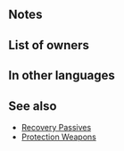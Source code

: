 {{Passive
|name=Dream Deliverer
|type=C
|exclusive=1
|canUseWeapon={{WeaponList|All}}
|canUseMove={{MoveList|All}}
|properties=random_owner
|1name=Dream Deliverer
|1tagid=SID_人に安らかな夢を
|1effect=At start of player phase or enemy phase, if unit is within 2 spaces of an ally, neutralizes any 【Penalty】that takes effect on unit or allies within 2 spaces of unit at this time. At start of turn, if unit is within 2 spaces of an ally, grants Def/Res+6 and【Resonance: Shields】to unit and allies within 2 spaces of unit for 1 turn. If unit is within 3 spaces of an ally, grants Def/Res+4 to unit and inflicts Special cooldown charge -1 on foe per attack during combat (only highest value applied; does not stack).<br><br>【Penalty】<br>All effects that last "on foe through its next action." Includes penalties inflicted by a skill like Panic or Threaten and negative status effects (preventing counterattacks, restricting movement, or the effects of a skill like Triangle Adept or Guard).<br><br>【Resonance: Shields】<br>Grants Def/Res+4 during combat and the following effect for 1 turn: "During unit's first combat in player phase or enemy phase, foe cannot make a follow-up attack."
|1cost=300
|1required=-
}}
==Notes==
{{Penalty neutralization|negstatuses=all {{Kp|Penalty}} effects}}
{{Bonuses}}
{{Resonance: Shields}}
{{Temporary buffs}}
{{CooldownChargeMinus}}

==List of owners==
{{Skill Hero List}}
==In other languages==
{{OtherLanguages
|japanese=人に安らかな夢を
|german=Traumbescherer
|spanishEU=Portasueños
|spanishLA=Portasueños
|french=Porteur de rêves
|italian=Donatore di sogni
|chineseTW=賜予人類安寧之夢
|portuguese=Portassonhos
}}
==See also==
{{See also skills|cond=Description LIKE '%【Resonance: Shields】%' OR Description LIKE '%at start of turn%grants Def/Res+%to unit and allies%' OR (Description LIKE '%At start of%neutralizes any【Penalty】%' OR Description LIKE '%if unit is within _ spaces of an ally%grants %/%+%inflicts Special cooldown charge -1%') AND Exclusive='1' AND Name NOT LIKE 'Protection%'}}
* [[Skill families/C Passives#Recovery|Recovery Passives]]
* [[Skill families/Weapons#Protection|Protection Weapons]]
{{Passives Navbox|C}}